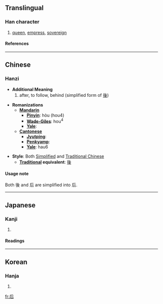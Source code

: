 {{see|後}}

==Translingual==
===Han character===
{{Han char|rad=口|as=03|sn=6|four=7226<sub>1</sub>|canj=竹一口 (HMR)}}
# [[queen]], [[empress]], [[sovereign]]
====References====
{{Han ref|kx=0176.010|dkj=03298|dj=0393.010|hdz=10580.010|uh=540E|ud=21518|bh=A65A|bd=42586}}
----
==Chinese==
===Hanzi===


* '''Additional Meaning'''
*# after, to follow, behind (simplified form of [[後]])

* '''Romanizations'''
** '''[[Mandarin]]'''
*** '''[[Pinyin]]''': hòu (hou4)
*** '''[[Wade-Giles]]''': hou<sup>4</sup>
*** '''[[Yale]]''': 
** '''[[Cantonese]]'''
*** '''[[Jyutping]]''':
*** '''[[Penkyamp]]''': 
*** '''[[Yale]]''': hau6

* '''Style''': Both [[Simplified Chinese|Simplified]] and [[Traditional Chinese]]
** '''[[Traditional Chinese|Traditional]] equivalent''': [[後]]

====Usage note====
Both 後 and 后 are simplified into 后.
----
==Japanese==
===Kanji===
{{ja-kanji|grade=|rs=口03}}
# {{defn|Japanese}} 
====Readings====
{{ja-readings|on=[[こう]] (kō), [[ご]] (go)|kun=[[きみ]] (kimi), [[きさき]] (kisaki)}}
----
==Korean==
===Hanja===
{{ko-hanja|hangeul=후|rv=hu|mr=hu}}
# {{defn|Korean}}

[[fr:后]]